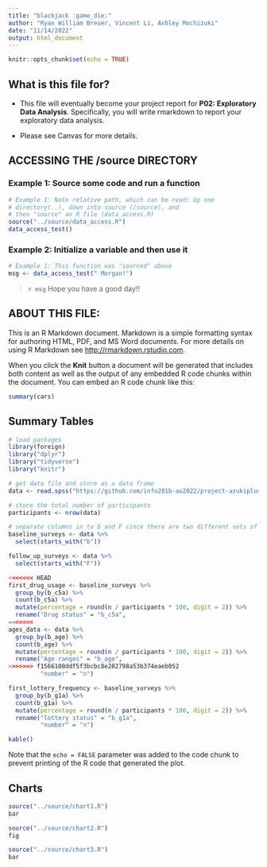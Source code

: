 ```yaml
---
title: "blackjack :game_die:"
author: "Ryan William Breuer, Vincent Li, Ashley Mochizuki"
date: "11/14/2022"
output: html_document
---
```


```r
knitr::opts_chunk$set(echo = TRUE)
```

## What is this file for?

* This file will eventually become your project report for **P02: Exploratory Data Analysis**. Specifically, you will write rmarkdown to report your exploratory data analysis.

* Please see Canvas for more details.

## ACCESSING THE /source DIRECTORY
### Example 1: Source some code and run a function
```r
# Example 1: Note relative path, which can be read: Up one
# directory(..), down into source (/source), and
# then "source" an R file (data_access.R)
source("../source/data_access.R")
data_access_test()
```

### Example 2: Initialize a variable and then use it
```r
# Example 1: This function was "sourced" above
msg <- data_access_test(" Morgan!")
```

> `r msg` Hope you have a good day!!

## ABOUT THIS FILE:

This is an R Markdown document. Markdown is a simple formatting syntax for authoring HTML, PDF, and MS Word documents. For more details on using R Markdown see <http://rmarkdown.rstudio.com>.

When you click the **Knit** button a document will be generated that includes both content as well as the output of any embedded R code chunks within the document. You can embed an R code chunk like this:

```r
summary(cars)
```

## Summary Tables

```r
# load packages
library(foreign)
library("dplyr")
library("tidyverse")
library("knitr")

# get data file and store as a data frame
data <- read.spss("https://github.com/info201b-au2022/project-azukiplus/blob/main/data/2018_2019_ANP_online.sav?raw=true", to.data.frame = TRUE)

# store the total number of participants
participants <- nrow(data)

# separate columns in to b and F since there are two different sets of survey.
baseline_surveys <- data %>%
  select(starts_with("b"))

follow_up_surveys <- data %>%
  select(starts_with("F"))

<<<<<<< HEAD
first_drug_usage <- baseline_surveys %>%
  group_by(b_c5a) %>%
  count(b_c5a) %>%
  mutate(percentage = round(n / participants * 100, digit = 2)) %>% 
  rename("Drug status" = "b_c5a",
=======
ages_data <- data %>%
  group_by(b_age) %>%
  count(b_age) %>%
  mutate(percentage = round(n / participants * 100, digit = 2)) %>%
  rename("Age ranges" = "b_age",
>>>>>>> f1566108ddf5f3bcbc8e282798a53b374eaeb052
         "number" = "n")

first_lottery_frequency <- baseline_surveys %>%
  group_by(b_g1a) %>%
  count(b_g1a) %>%
  mutate(percentage = round(n / participants * 100, digit = 2)) %>% 
  rename("lottery status" = "b_g1a",
         "number" = "n")

kable()
```

Note that the `echo = FALSE` parameter was added to the code chunk to prevent printing of the R code that generated the plot.

## Charts
```r
source("../source/chart1.R")
bar
```



```r
source("../source/chart2.R")
fig
```

```r
source("../source/chart3.R")
bar
```
